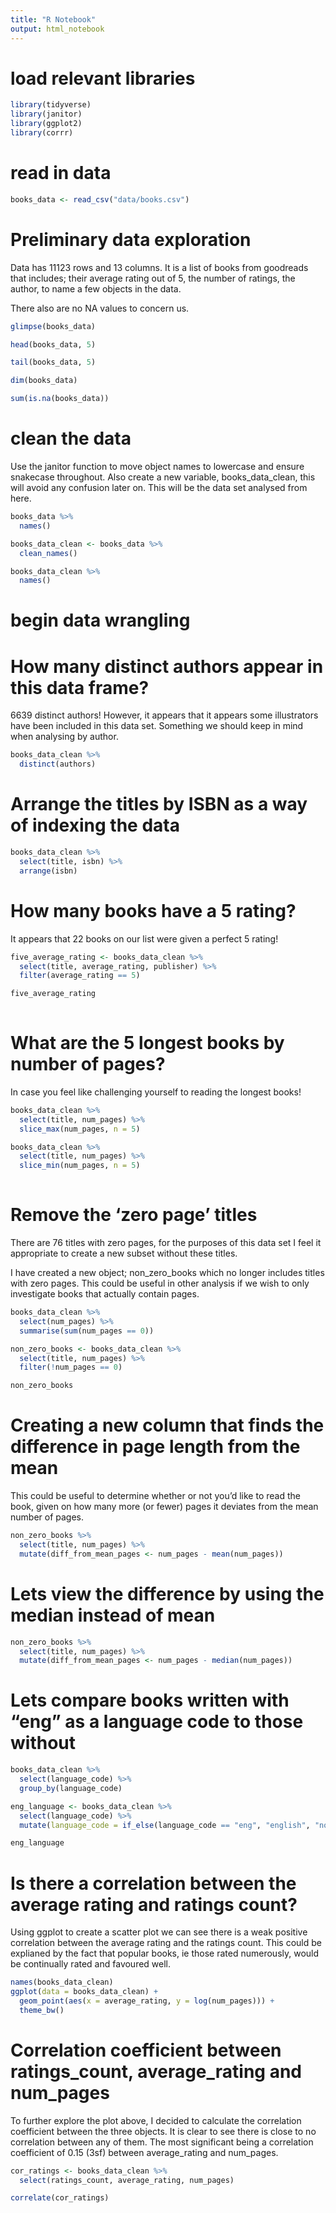 ```yaml
---
title: "R Notebook"
output: html_notebook
---
```

# load relevant libraries

```r
library(tidyverse)
library(janitor)
library(ggplot2)
library(corrr)
```

# read in data

```r
books_data <- read_csv("data/books.csv")
```

# Preliminary data exploration

Data has 11123 rows and 13 columns. It is a list of books from goodreads that
includes; their average rating out of 5, the number of ratings, the author, to
name a few objects in the data.

There also are no NA values to concern us.

```r

glimpse(books_data)

head(books_data, 5)

tail(books_data, 5)

dim(books_data)

sum(is.na(books_data))

```

# clean the data

Use the janitor function to move object names to lowercase and ensure
snakecase throughout. Also create a new variable, books_data_clean, this 
will avoid any confusion later on. This will be the data set analysed from here.

```r
books_data %>% 
  names()

books_data_clean <- books_data %>% 
  clean_names()

books_data_clean %>% 
  names()

```

# begin data wrangling

# How many distinct authors appear in this data frame?

6639 distinct authors! However, it appears that it appears some
illustrators have been included in this data set. Something we should keep
in mind when analysing by author.

```r

books_data_clean %>% 
  distinct(authors)

```

# Arrange the titles by ISBN as a way of indexing the data

```r

books_data_clean %>% 
  select(title, isbn) %>% 
  arrange(isbn)

```


# How many books have a 5 rating?

It appears that 22 books on our list were given a perfect 5 rating!

```r

five_average_rating <- books_data_clean %>%
  select(title, average_rating, publisher) %>%
  filter(average_rating == 5)

five_average_rating
  
```

# What are the 5 longest books by number of pages?

In case you feel like challenging yourself to reading the longest books!

```r

books_data_clean %>%
  select(title, num_pages) %>% 
  slice_max(num_pages, n = 5)

books_data_clean %>%
  select(title, num_pages) %>% 
  slice_min(num_pages, n = 5)
  
```

# Remove the 'zero page' titles

There are 76 titles with zero pages, for the purposes of this data set I feel
it appropriate to create a new subset without these titles.

I have created a new object; non_zero_books which no longer includes titles
with zero pages. This could be useful in other analysis if we wish to only
investigate books that actually contain pages.

```r

books_data_clean %>% 
  select(num_pages) %>% 
  summarise(sum(num_pages == 0))

non_zero_books <- books_data_clean %>% 
  select(title, num_pages) %>% 
  filter(!num_pages == 0)

non_zero_books

```



# Creating a new column that finds the difference in page length from the mean

This could be useful to determine whether or not you'd like to read the book, 
given on how many more (or fewer) pages it deviates from the mean number of
pages.

```r

non_zero_books %>%
  select(title, num_pages) %>% 
  mutate(diff_from_mean_pages <- num_pages - mean(num_pages))

```

# Lets view the difference by using the median instead of mean

```r

non_zero_books %>%
  select(title, num_pages) %>% 
  mutate(diff_from_mean_pages <- num_pages - median(num_pages))

```


# Lets compare books written with "eng" as a language code to those without

```r

books_data_clean %>% 
  select(language_code) %>% 
  group_by(language_code)

eng_language <- books_data_clean %>% 
  select(language_code) %>% 
  mutate(language_code = if_else(language_code == "eng", "english", "non-english")) 

eng_language

```


# Is there a correlation between the average rating and ratings count?

Using ggplot to create a scatter plot we can see there is a weak positive
correlation between the average rating and the ratings count. This could be
explianed by the fact that popular books, ie those rated numerously, would
be continually rated and favoured well.

```r

names(books_data_clean)
ggplot(data = books_data_clean) +
  geom_point(aes(x = average_rating, y = log(num_pages))) + 
  theme_bw()

```

# Correlation coefficient between ratings_count, average_rating and num_pages

To further explore the plot above, I decided to calculate the correlation
coefficient between the three objects. It is clear to see there is close to no
correlation between any of them. The most significant being a correlation
coefficient of 0.15 (3sf) between average_rating and num_pages.

```r

cor_ratings <- books_data_clean %>% 
  select(ratings_count, average_rating, num_pages)

correlate(cor_ratings)

```

